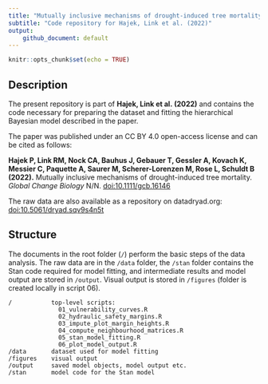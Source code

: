 ```yaml
---
title: "Mutually inclusive mechanisms of drought-induced tree mortality"
subtitle: "Code repository for Hajek, Link et al. (2022)" 
output: 
    github_document: default
---
```


```r
knitr::opts_chunk$set(echo = TRUE)
```

## Description
The present repository is part of **Hajek, Link et al. (2022)** and contains the code necessary for preparing the dataset and fitting the hierarchical Bayesian model described in the paper.

The paper was published under an CC BY 4.0 open-access license and can be cited as follows: 

**Hajek P, Link RM, Nock CA, Bauhus J, Gebauer T, Gessler A, Kovach K, Messier C, Paquette A, Saurer M, Scherer-Lorenzen M, Rose L, Schuldt B (2022).** Mutually inclusive mechanisms of drought-induced tree mortality. _Global Change Biology_ N/N. [doi:10.1111/gcb.16146](https://doi.org/10.1111/gcb.16146)

The raw data are also available as a repository on datadryad.org: [doi:10.5061/dryad.sqv9s4n5t](https://www.doi.org/10.5061/dryad.sqv9s4n5t)

## Structure
The documents in the root folder (`/`) perform the basic steps of the data analysis.
The raw data are in the `/data` folder, the `/stan` folder contains the Stan code required for
model fitting, and intermediate results and model output are stored in `/output`.
Visual output is stored in `/figures` (folder is created locally in script 06).

``` 
/           top-level scripts:
              01_vulnerability_curves.R
              02_hydraulic_safety_margins.R
              03_impute_plot_margin_heights.R
              04_compute_neighbourhood_matrices.R
              05_stan_model_fitting.R
              06_plot_model_output.R           
/data       dataset used for model fitting
/figures    visual output
/output     saved model objects, model output etc.
/stan       model code for the Stan model
```